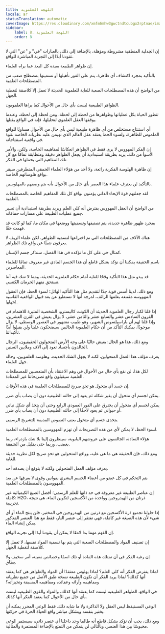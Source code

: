 ```yaml
---
title: اللهجة العلموية
locale: ar
statusTranslation: automatic
coverImage: https://res.cloudinary.com/xmfm6mhw3gwctndtcubgx2rptnae/image/upload/v1741354419/small_cover_la_gran_rebelion_28716e29d2.webp
sidebar:
    label: 8. اللهجة العلموية
    order: 8
---
```

إن الجدلية المنطقية مشروطة ومؤهلة، بالإضافة إلى ذلك، بالعبارات "في" و "عن" التي لا تقودنا أبدًا إلى التجربة المباشرة للواقع.

إن ظواهر الطبيعة بعيدة كل البعد عما يراه العلماء.

بالتأكيد بمجرد اكتشاف أي ظاهرة، يتم على الفور تأهيلها أو تسميتها بمصطلح صعب من المصطلحات العلمية.

من الواضح أن هذه المصطلحات الصعبة للغاية للعلموية الحديثة لا تعمل إلا كلاصقة لتغطية الجهل.

الظواهر الطبيعية ليست بأي حال من الأحوال كما يراها العلمويون.

تتطور الحياة بكل عملياتها وظواهرها من لحظة إلى لحظة، ومن لحظة إلى لحظة، وعندما يوقفها العقل العلموي لتحليلها، فإنه في الواقع يقتلها.

أي استنتاج مستخلص من أي ظاهرة طبيعية ليس بأي حال من الأحوال مساويًا للواقع الملموس للظاهرة، ولسوء الحظ يعتقد عقل العالم الذي تهيمن عليه نظرياته الخاصة بقوة في واقعية استنتاجاته.

إن الفكر المهووس لا يرى فقط في الظواهر انعكاسًا لمفاهيمه الخاصة، ولكن، والأمر الأسوأ من ذلك، يريد بطريقة استبدادية أن يجعل الظواهر دقيقة ومتطابقة تمامًا مع كل تلك المفاهيم التي يحملها في الفكر.

إن ظاهرة الهلوسة الفكرية رائعة، ولا أحد من هؤلاء العلماء الحمقى المتطرفين سيقر بواقع هلوساتهم الخاصة.

بالتأكيد لن يعترف علماء هذا العصر بأي حال من الأحوال بأنه يتم وصفهم بالمهلوسين.

لقد جعلتهم قوة الإيحاء الذاتي يؤمنون بواقع كل تلك المفاهيم الخاصة بالمصطلحات العلمية.

من الواضح أن العقل المهووس يفترض أنه كلي العلم ويريد بطريقة استبدادية أن تسير جميع عمليات الطبيعة على مسارات حماقاته.

بمجرد ظهور ظاهرة جديدة، يتم تصنيفها وتسميتها ووضعها في مكان ما، كما لو كانت قد فهمت حقًا.

هناك الآلاف من المصطلحات التي تم اختراعها لتسمية الظواهر، لكن علماء الزيف لا يعرفون شيئًا عن واقع تلك الظواهر.

كمثال حي على كل ما نؤكده في هذا الفصل، سنذكر جسم الإنسان.

باسم الحقيقة يمكننا أن نؤكد بشكل قاطع أن هذا الجسم المادي غير معروف تمامًا للعلماء المعاصرين.

قد يبدو مثل هذا التأكيد وقحًا للغاية أمام حكام العلموية الحديثة، ومما لا شك فيه أننا نستحق منهم الحرمان الكنسي.

ومع ذلك، لدينا أسس قوية جدًا لتقديم مثل هذا التأكيد الهائل؛ لسوء الحظ، فإن العقول المهووسة مقتنعة بعلمها الزائف، لدرجة أنها لا تستطيع عن بعد قبول الواقعية القاسية لجهلها.

إذا قلنا لكبار رجال العلموية الحديثة أن الكونت كاليسترو، الشخصية المثيرة للاهتمام في القرون السادس عشر والسابع عشر والثامن عشر، لا يزال يعيش في القرن العشرين، وإذا قلنا لهم أن باراسيلسوس الشهير، وهو طبيب مشهور في العصور الوسطى، لا يزال موجودًا، يمكنك التأكد من أن حكام العلموية الحاليين سيضحكون علينا ولن يقبلوا أبدًا تأكيداتنا.

ومع ذلك، هذا هو الحال: يعيش حاليًا على وجه الأرض المتحولون الحقيقيون، الرجال الخالدون بأجساد تعود إلى آلاف وملايين السنين.

يعرف مؤلف هذا العمل المتحولين، لكنه لا يجهل الشك الحديث، وهلوسة العلمويين، وحالة جهل العلماء.

لكل هذا، لن نقع بأي حال من الأحوال في وهم الاعتقاد بأن المتعصبين للمصطلحات العلمية سيقبلون واقع تصريحاتنا غير المعتادة.

إن جسد أي متحول هو تحدٍ صريح للمصطلحات العلمية في هذه الأوقات.

يمكن لجسم أي متحول أن يغير شكله ثم يعود إلى حالته الطبيعية دون أن يصاب بأي ضرر.

يمكن لجسم أي متحول أن يخترق على الفور العمودي الرابع وحتى أن يتخذ أي شكل نباتي أو حيواني ثم يعود لاحقًا إلى حالته الطبيعية دون أن يصاب بأي ضرر.

يتحدى جسم أي متحول بعنف النصوص القديمة للتشريح الرسمي.

لسوء الحظ، لا يمكن لأي من هذه التصريحات أن تهزم المهووسين بالمصطلحات العلمية.

هؤلاء السادة، الجالسون على عروشهم البابوية، سينظرون إلينا بلا شك بازدراء، ربما بغضب، وربما حتى بقليل من الشفقة.

ومع ذلك، فإن الحقيقة هي ما هي عليه، وواقع المتحولين هو تحدٍ صريح لكل نظرية حديثة للغاية.

يعرف مؤلف العمل المتحولين ولكنه لا يتوقع أن يصدقه أحد.

يتم التحكم في كل عضو من أعضاء الجسم البشري بقوانين وقوى لا يعرفها عن بعد المهووسون بالمصطلحات العلمية.

إن عناصر الطبيعة غير معروفة في حد ذاتها للعلم الرسمي؛ أفضل الصيغ الكيميائية غير كاملة: H2O، ذرتان من الهيدروجين وواحدة من الأكسجين لتكوين الماء، هي نتيجة تجريبية.

إذا حاولنا تجميع ذرة الأكسجين مع ذرتين من الهيدروجين في المختبر، فلن ينتج الماء أو أي شيء لأن هذه الصيغة غير كاملة، فهي تفتقر إلى عنصر النار، فقط مع هذا العنصر المذكور يمكن إنشاء الماء.

إن الفهم مهما بدا لامعًا لا يمكن أن يقودنا أبدًا إلى تجربة الواقع.

إن تصنيف المواد والمصطلحات الصعبة التي يتم بها تسمية المواد نفسها، لا تعمل إلا كلاصقة لتغطية الجهل.

إن رغبة الفكر في أن تمتلك هذه المادة أو تلك اسمًا وخصائص معينة، أمر سخيف ولا يطاق.

لماذا يفترض الفكر أنه كلي العلم؟ لماذا يهلوس معتقدًا أن المواد والظواهر هي كما يعتقد أنها كذلك؟ لماذا يريد الفكر أن تكون الطبيعة نسخة طبق الأصل من جميع نظرياته ومفاهيمه وآرائه وعقائده ومفاهيمه المسبقة وتحيزاته؟

في الواقع، الظواهر الطبيعية ليست كما يعتقد أنها كذلك، والمواد والقوى الطبيعية ليست بأي حال من الأحوال كما يعتقد الفكر أنها كذلك.

الوعي المستيقظ ليس العقل ولا الذاكرة ولا ما شابه ذلك. فقط الوعي المحرر يمكنه أن يختبر بنفسه وبشكل مباشر واقع الحياة الحرة في حركتها.

ومع ذلك، يجب أن نؤكد بشكل قاطع أنه طالما وجد داخلنا أي عنصر ذاتي، سيستمر الوعي محبوسًا بين هذا العنصر، وبالتالي لن يتمكن من التمتع بالإضاءة المستمرة والمثالية.

